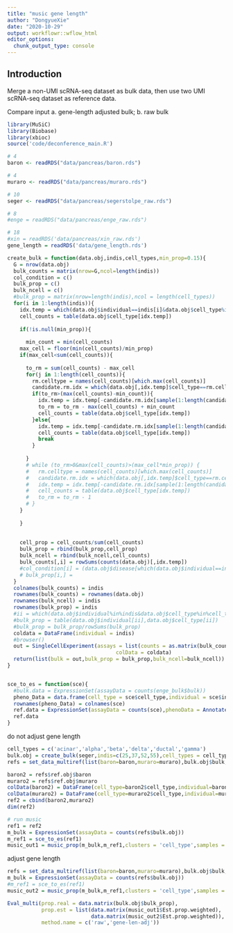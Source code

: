 ```yaml
---
title: "music gene length"
author: "DongyueXie"
date: "2020-10-29"
output: workflowr::wflow_html
editor_options:
  chunk_output_type: console
---
```


## Introduction

Merge a non-UMI scRNA-seq dataset as bulk data, then use two UMI scRNA-seq dataset as reference data. 

Compare input a. gene-length adjusted bulk; b. raw bulk

```r
library(MuSiC)
library(Biobase)
library(xbioc)
source('code/deconference_main.R')

# 4
baron <- readRDS("data/pancreas/baron.rds")

# 4
muraro <- readRDS("data/pancreas/muraro.rds")

# 10
seger <- readRDS("data/pancreas/segerstolpe_raw.rds")

# 8
#enge = readRDS("data/pancreas/enge_raw.rds")

# 18
#xin = readRDS('data/pancreas/xin_raw.rds')
gene_length = readRDS('data/gene_length.rds')
```



```r
create_bulk = function(data.obj,indis,cell_types,min_prop=0.15){
  G = nrow(data.obj)
  bulk_counts = matrix(nrow=G,ncol=length(indis))
  col_condition = c()
  bulk_prop = c()
  bulk_ncell = c()
  #bulk_prop = matrix(nrow=length(indis),ncol = length(cell_types))
  for(i in 1:length(indis)){
    idx.temp = which(data.obj$individual==indis[i]&data.obj$cell_type%in%cell_types)
    cell_counts = table(data.obj$cell_type[idx.temp])
    
    if(!is.null(min_prop)){
      
      min_count = min(cell_counts)
    max_cell = floor(min(cell_counts)/min_prop)
    if(max_cell<sum(cell_counts)){
      
      to_rm = sum(cell_counts) - max_cell
      for(j in 1:length(cell_counts)){
        rm.celltype = names(cell_counts)[which.max(cell_counts)]
        candidate.rm.idx = which(data.obj[,idx.temp]$cell_type==rm.celltype)
        if(to_rm>(max(cell_counts)-min_count)){
          idx.temp = idx.temp[-candidate.rm.idx[sample(1:length(candidate.rm.idx),max(cell_counts)-min_count)]]
          to_rm = to_rm - max(cell_counts) + min_count
          cell_counts = table(data.obj$cell_type[idx.temp])
        }else{
          idx.temp = idx.temp[-candidate.rm.idx[sample(1:length(candidate.rm.idx),to_rm)]]
          cell_counts = table(data.obj$cell_type[idx.temp])
          break
        }
        
      }
      # while (to_rm>0&max(cell_counts)>(max_cell*min_prop)) {
      #   rm.celltype = names(cell_counts)[which.max(cell_counts)]
      #   candidate.rm.idx = which(data.obj[,idx.temp]$cell_type==rm.celltype)
      #   idx.temp = idx.temp[-candidate.rm.idx[sample(1:length(candidate.rm.idx),1)]]
      #   cell_counts = table(data.obj$cell_type[idx.temp])
      #   to_rm = to_rm - 1
      # }
    }
    
    }
    
    
    cell_prop = cell_counts/sum(cell_counts)
    bulk_prop = rbind(bulk_prop,cell_prop)
    bulk_ncell = rbind(bulk_ncell,cell_counts)
    bulk_counts[,i] = rowSums(counts(data.obj)[,idx.temp])
    #col_condition[i] = (data.obj$disease[which(data.obj$individual==indis[i])])[1]
    # bulk_prop[i,] = 
  }
  colnames(bulk_counts) = indis
  rownames(bulk_counts) = rownames(data.obj)
  rownames(bulk_ncell) = indis
  rownames(bulk_prop) = indis
  #ii = which(data.obj$individual%in%indis&data.obj$cell_type%in%cell_types)
  #bulk_prop = table(data.obj$individual[ii],data.obj$cell_type[ii])
  #bulk_prop = bulk_prop/rowSums(bulk_prop)
  coldata = DataFrame(individual = indis)
  #browser()
  out = SingleCellExperiment(assays = list(counts = as.matrix(bulk_counts)),
                                   colData = coldata)
  return(list(bulk = out,bulk_prop = bulk_prop,bulk_ncell=bulk_ncell))
}


sce_to_es = function(sce){
  #bulk.data = ExpressionSet(assayData = counts(enge_bulk$bulk))
  pheno_Data = data.frame(cell_type = sce$cell_type,individual = sce$individual)
  rownames(pheno_Data) = colnames(sce)
  ref.data = ExpressionSet(assayData = counts(sce),phenoData = AnnotatedDataFrame(pheno_Data))
  ref.data
}
```

do not adjust gene length

```r
cell_types = c('acinar','alpha','beta','delta','ductal','gamma')
bulk.obj = create_bulk(seger,indis=c(25,37,52,55),cell_types = cell_types,min_prop = NULL)
refs = set_data_multiref(list(baron=baron,muraro=muraro),bulk.obj$bulk,gene_length = NULL,protocols = c('UMI','UMI'),cell_types = cell_types)
```

```r
baron2 = refs$ref.obj$baron
muraro2 = refs$ref.obj$muraro
colData(baron2) = DataFrame(cell_type=baron2$cell_type,individual=baron2$individual)
colData(muraro2) = DataFrame(cell_type=muraro2$cell_type,individual=muraro2$individual)
ref2 = cbind(baron2,muraro2)
dim(ref2)

# run music
ref1 = ref2
m_bulk = ExpressionSet(assayData = counts(refs$bulk.obj))
m_ref1 = sce_to_es(ref1)
music_out1 = music_prop(m_bulk,m_ref1,clusters = 'cell_type',samples = 'individual')
```

adjust gene length

```r
refs = set_data_multiref(list(baron=baron,muraro=muraro),bulk.obj$bulk,gene_length = gene_length,protocols = c('UMI','UMI'),cell_types = cell_types)
m_bulk = ExpressionSet(assayData = counts(refs$bulk.obj))
#m_ref1 = sce_to_es(ref1)
music_out2 = music_prop(m_bulk,m_ref1,clusters = 'cell_type',samples = 'individual')
```

```r
Eval_multi(prop.real = data.matrix(bulk.obj$bulk_prop), 
           prop.est = list(data.matrix(music_out1$Est.prop.weighted), 
                           data.matrix(music_out2$Est.prop.weighted)),
           method.name = c('raw','gene-len-adj'))
```
